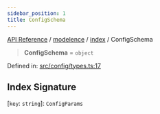 ```yaml
---
sidebar_position: 1
title: ConfigSchema
---
```


[API Reference](/api-reference/modelence/index/type-aliases/../../../index) / [modelence](/api-reference/modelence/index/type-aliases/../../index) / [index](/api-reference/modelence/index/type-aliases/../index) / ConfigSchema

> **ConfigSchema** = `object`

Defined in: [src/config/types.ts:17](https://github.com/modelence/modelence/blob/2b0216904c6e04485065169ef9d997d00900bf2c/packages/modelence/src/config/types.ts#L17)

## Index Signature

\[`key`: `string`\]: `ConfigParams`
